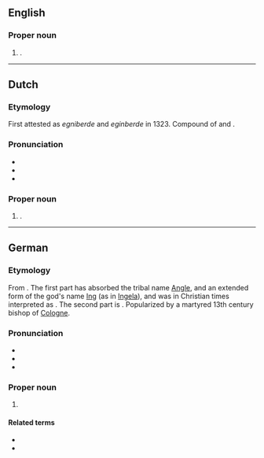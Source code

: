 ==English==
{{wikipedia}}

===Proper noun===
{{en-prop}}

# {{surname|en}}.

----

==Dutch==

===Etymology===
First attested as ''egniberde'' and ''eginberde'' in 1323. Compound of {{der|nl|ofs|Egge|t=''a personal name''}} and {{m|ofs|bert|t=settlement}}.

===Pronunciation===
* {{IPA|nl|/ˈɛ.ŋəlˌbɛrt/}}
* {{hyphenation|nl|En|gel|bert}}
* {{rhymes|nl|ɛrt|s=3}}

===Proper noun===
{{nl-proper noun|n}}

# {{place|nl|village|m/Groningen|p/Groningen|c/Netherlands}}.

----

==German==
{{wikipedia|lang=de}}

===Etymology===
From {{der|de|goh|-}}. The first part has absorbed the tribal name [[Angle]], and an extended form of the god's name [[Ing]] (as in [[Ingela]]), and was in Christian times interpreted as {{m|de|Engel||an angel}}. The second part is {{m|goh|beraht||bright}}. Popularized by a martyred 13th century bishop of [[Cologne]].

===Pronunciation===
* {{IPA|de|/ˈɛŋl.bɛrt/|[ˈɛŋl̩.bɛɐ̯t]}}
* {{audio|de|De-Engelbert.ogg|Audio}}
* {{audio|de|De-Engelbert2.ogg|Audio}}

===Proper noun===
{{de-proper noun|m}}

# {{given name|de|male}}

====Related terms====
* {{l|de|Engel}}
* {{l|de|Engelbrecht}}